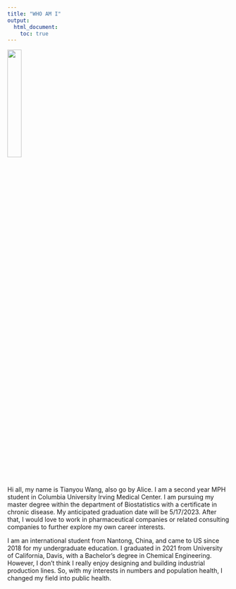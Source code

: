 ```yaml
---
title: "WHO AM I"
output: 
  html_document:
    toc: true
---
```


<img src ="images/me.jpeg" style="width:25%">

Hi all, my name is Tianyou Wang, also go by Alice. I am a second year MPH student in Columbia University Irving Medical Center. I am pursuing my master degree within the department of Biostatistics with a certificate in chronic disease. My anticipated graduation date will be 5/17/2023. After that, I would love to work in pharmaceutical companies or related consulting companies to further explore my own career interests.


I am an international student from Nantong, China, and came to US since 2018 for my undergraduate education. I graduated in 2021 from University of California, Davis, with a Bachelor's degree in Chemical Engineering. However, I don't think I really enjoy designing and building industrial production lines. So, with my interests in numbers and population health, I changed my field into public health.
